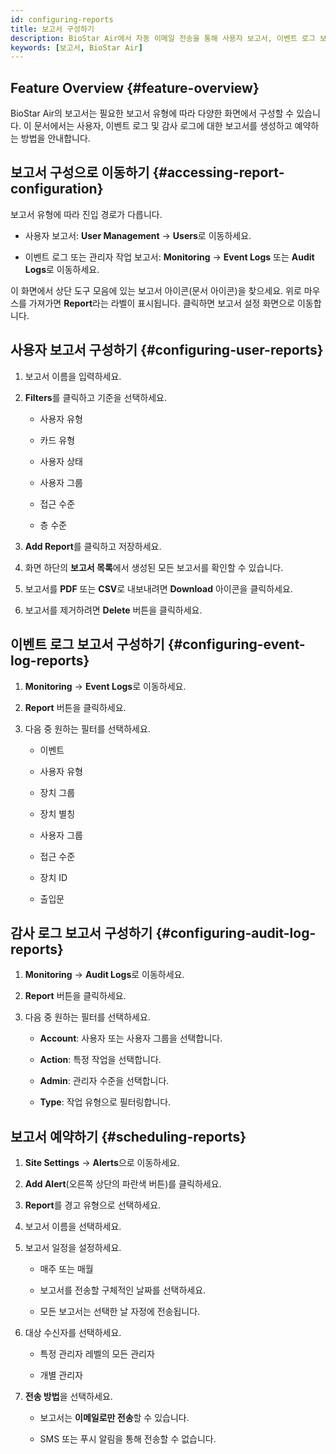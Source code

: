 ```yaml
---
id: configuring-reports
title: 보고서 구성하기
description: BioStar Air에서 자동 이메일 전송을 통해 사용자 보고서, 이벤트 로그 보고서, 감사 로그 보고서 생성 및 필터링, 예약하는 방법을 안내합니다.
keywords: [보고서, BioStar Air]
---
```



## Feature Overview {#feature-overview}

BioStar Air의 보고서는 필요한 보고서 유형에 따라 다양한 화면에서 구성할 수 있습니다. 이 문서에서는 사용자, 이벤트 로그 및 감사 로그에 대한 보고서를 생성하고 예약하는 방법을 안내합니다.

<CustomerNote />


## 보고서 구성으로 이동하기 {#accessing-report-configuration}

보고서 유형에 따라 진입 경로가 다릅니다.

* 사용자 보고서: **User Management** → **Users**로 이동하세요.

* 이벤트 로그 또는 관리자 작업 보고서: **Monitoring** → **Event Logs** 또는 **Audit Logs**로 이동하세요.

이 화면에서 상단 도구 모음에 있는 보고서 아이콘(문서 아이콘)을 찾으세요. 위로 마우스를 가져가면 **Report**라는 라벨이 표시됩니다. 클릭하면 보고서 설정 화면으로 이동합니다.


## 사용자 보고서 구성하기 {#configuring-user-reports}

1. 보고서 이름을 입력하세요.

1. **Filters**를 클릭하고 기준을 선택하세요.

   * 사용자 유형

   * 카드 유형

   * 사용자 상태

   * 사용자 그룹

   * 접근 수준

   * 층 수준

1. **Add Report**를 클릭하고 저장하세요.

1. 화면 하단의 **보고서 목록**에서 생성된 모든 보고서를 확인할 수 있습니다.

1. 보고서를 **PDF** 또는 **CSV**로 내보내려면 **Download** 아이콘을 클릭하세요.

1. 보고서를 제거하려면 **Delete** 버튼을 클릭하세요.


## 이벤트 로그 보고서 구성하기 {#configuring-event-log-reports}

1. **Monitoring** → **Event Logs**로 이동하세요.

1. **Report** 버튼을 클릭하세요.

1. 다음 중 원하는 필터를 선택하세요.

   * 이벤트

   * 사용자 유형

   * 장치 그룹

   * 장치 별칭

   * 사용자 그룹

   * 접근 수준

   * 장치 ID

   * 출입문


## 감사 로그 보고서 구성하기 {#configuring-audit-log-reports}

1. **Monitoring** → **Audit Logs**로 이동하세요.

1. **Report** 버튼을 클릭하세요.

1. 다음 중 원하는 필터를 선택하세요.

   * **Account**: 사용자 또는 사용자 그룹을 선택합니다.

   * **Action**: 특정 작업을 선택합니다.

   * **Admin**: 관리자 수준을 선택합니다.

   * **Type**: 작업 유형으로 필터링합니다.


## 보고서 예약하기 {#scheduling-reports}

1. **Site Settings** → **Alerts**으로 이동하세요.

1. **Add Alert**(오른쪽 상단의 파란색 버튼)를 클릭하세요.

1. **Report**를 경고 유형으로 선택하세요.

1. 보고서 이름을 선택하세요.

1. 보고서 일정을 설정하세요.

   * 매주 또는 매월

   * 보고서를 전송할 구체적인 날짜를 선택하세요.

   * 모든 보고서는 선택한 날 자정에 전송됩니다.

1. 대상 수신자를 선택하세요.

   * 특정 관리자 레벨의 모든 관리자

   * 개별 관리자

1. **전송 방법**을 선택하세요.

   * 보고서는 **이메일로만 전송**할 수 있습니다.

   * SMS 또는 푸시 알림을 통해 전송할 수 없습니다.
